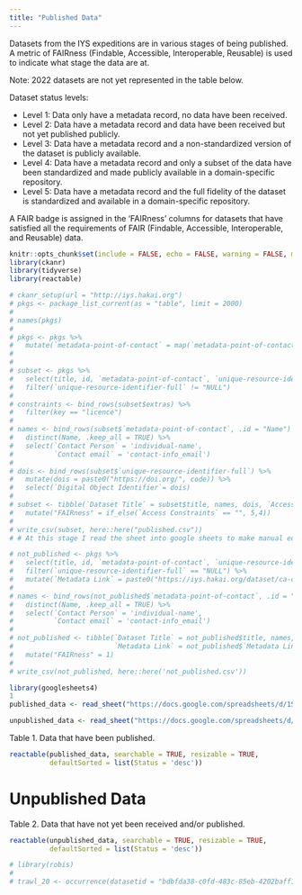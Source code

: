 ```yaml
---
title: "Published Data"
---
```


Datasets from the IYS expeditions are in various stages of being published. A metric of FAIRness (Findable, Accessible, Interoperable, Reusable) is used to indicate what stage the data are at. 

Note: 2022 datasets are not yet represented in the table below.

Dataset status levels:

- Level 1: Data only have a metadata record, no data have been received. 
- Level 2: Data have a metadata record and data have been received but not yet published publicly. 
- Level 3: Data have a metadata record and a non-standardized version of the dataset is publicly available.
- Level 4: Data have a metadata record and only a subset of the data have been standardized and made publicly available in a domain-specific repository. 
- Level 5: Data have a metadata record and the full fidelity of the dataset is standardized and available in a domain-specific repository.

A FAIR badge is assigned in the 'FAIRness' columns for datasets that have satisfied all the requirements of FAIR (Findable, Accessible, Interoperable, and Reusable) data.

```r
knitr::opts_chunk$set(include = FALSE, echo = FALSE, warning = FALSE, message = FALSE, error = FALSE)
library(ckanr)
library(tidyverse)
library(reactable)
```

```r
# ckanr_setup(url = "http://iys.hakai.org")
# pkgs <- package_list_current(as = "table", limit = 2000)
# 
# names(pkgs)
# 
# pkgs <- pkgs %>% 
#   mutate(`metadata-point-of-contact` = map(`metadata-point-of-contact`, ~select(.x, c('individual-name', 'contact-info_email'))))
#   
# 
# subset <- pkgs %>% 
#   select(title, id, `metadata-point-of-contact`, `unique-resource-identifier-full`, extras) %>% 
#   filter(`unique-resource-identifier-full` != "NULL") 
# 
# constraints <- bind_rows(subset$extras) %>% 
#   filter(key == "licence")
#  
# names <- bind_rows(subset$`metadata-point-of-contact`, .id = "Name") %>% 
#   distinct(Name, .keep_all = TRUE) %>% 
#   select(`Contact Person` = 'individual-name',
#          `Contact email` = 'contact-info_email')
# 
# dois <- bind_rows(subset$`unique-resource-identifier-full`) %>% 
#   mutate(dois = paste0("https://doi.org/", code)) %>% 
#   select(`Digital Object Identifier`= dois)
# 
# subset <- tibble(`Dataset Title` = subset$title, names, dois, `Access Constraints` = constraints$value) %>% 
#   mutate("FAIRness" = if_else(`Access Constraints` == "", 5,4))
# 
# write_csv(subset, here::here("published.csv"))
# # At this stage I read the sheet into google sheets to make manual edits 

# not_published <- pkgs %>% 
#   select(title, id, `metadata-point-of-contact`, `unique-resource-identifier-full`) %>% 
#   filter(`unique-resource-identifier-full` == "NULL") %>% 
#   mutate(`Metadata Link` = paste0("https://iys.hakai.org/dataset/ca-cioos_", id))
# 
# names <- bind_rows(not_published$`metadata-point-of-contact`, .id = "Name") %>% 
#   distinct(Name, .keep_all = TRUE) %>% 
#   select(`Contact Person` = 'individual-name',
#          `Contact email` = 'contact-info_email')
# 
# not_published <- tibble(`Dataset Title` = not_published$title, names, 
#                         `Metadata Link` = not_published$`Metadata Link`) %>% 
#   mutate("FAIRness" = 1)
# 
# write_csv(not_published, here::here('not_published.csv'))
```

```r
library(googlesheets4)
1
published_data <- read_sheet("https://docs.google.com/spreadsheets/d/1SoeRT_eytuMS3-Ap5q6UPzcwBK2HKiqzsTbWLmxZcBA/edit#gid=1459056304", sheet = "Published")

unpublished_data <- read_sheet("https://docs.google.com/spreadsheets/d/1SoeRT_eytuMS3-Ap5q6UPzcwBK2HKiqzsTbWLmxZcBA/edit#gid=1459056304", sheet = "Not Published")
```



Table 1. Data that have been published. 
```r

reactable(published_data, searchable = TRUE, resizable = TRUE, 
          defaultSorted = list(Status = 'desc'))
```

# Unpublished Data



Table 2. Data that have not yet been received and/or published.
```r
reactable(unpublished_data, searchable = TRUE, resizable = TRUE,
          defaultSorted = list(Status = 'desc'))
```


```r
# library(robis)
# 
# trawl_20 <- occurrence(datasetid = "bdbfda38-c0fd-483c-85eb-4202baff1e52", mof = TRUE)
```

